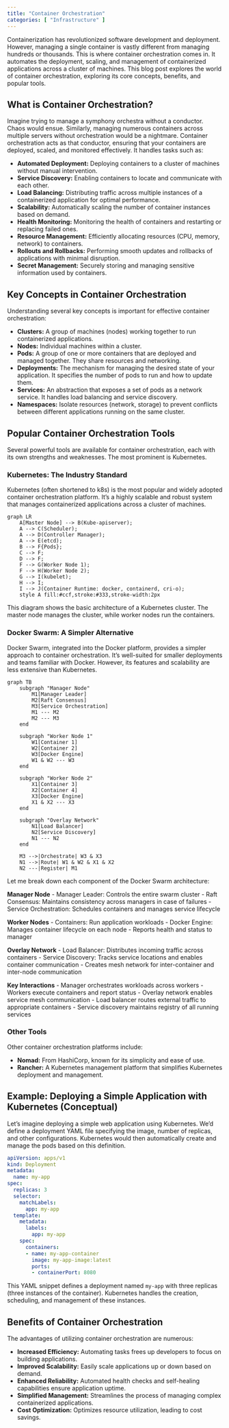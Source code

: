 ```yaml
---
title: "Container Orchestration"
categories: [ "Infrastructure" ]
---
```


Containerization has revolutionized software development and deployment. However, managing a single container is vastly different from managing hundreds or thousands. This is where container orchestration comes in. It automates the deployment, scaling, and management of containerized applications across a cluster of machines. This blog post explores the world of container orchestration, exploring its core concepts, benefits, and popular tools.

## What is Container Orchestration?

Imagine trying to manage a symphony orchestra without a conductor. Chaos would ensue. Similarly, managing numerous containers across multiple servers without orchestration would be a nightmare. Container orchestration acts as that conductor, ensuring that your containers are deployed, scaled, and monitored effectively. It handles tasks such as:

-   **Automated Deployment:** Deploying containers to a cluster of machines without manual intervention.
-   **Service Discovery:** Enabling containers to locate and communicate with each other.
-   **Load Balancing:** Distributing traffic across multiple instances of a containerized application for optimal performance.
-   **Scalability:** Automatically scaling the number of container instances based on demand.
-   **Health Monitoring:** Monitoring the health of containers and restarting or replacing failed ones.
-   **Resource Management:** Efficiently allocating resources (CPU, memory, network) to containers.
-   **Rollouts and Rollbacks:** Performing smooth updates and rollbacks of applications with minimal disruption.
-   **Secret Management:** Securely storing and managing sensitive information used by containers.

## Key Concepts in Container Orchestration

Understanding several key concepts is important for effective container orchestration:

-   **Clusters:** A group of machines (nodes) working together to run containerized applications.
-   **Nodes:** Individual machines within a cluster.
-   **Pods:** A group of one or more containers that are deployed and managed together. They share resources and networking.
-   **Deployments:** The mechanism for managing the desired state of your application. It specifies the number of pods to run and how to update them.
-   **Services:** An abstraction that exposes a set of pods as a network service. It handles load balancing and service discovery.
-   **Namespaces:** Isolate resources (network, storage) to prevent conflicts between different applications running on the same cluster.

## Popular Container Orchestration Tools

Several powerful tools are available for container orchestration, each with its own strengths and weaknesses. The most prominent is Kubernetes.

### Kubernetes: The Industry Standard

Kubernetes (often shortened to k8s) is the most popular and widely adopted container orchestration platform. It's a highly scalable and robust system that manages containerized applications across a cluster of machines.

```mermaid
graph LR
    A[Master Node] --> B(Kube-apiserver);
    A --> C(Scheduler);
    A --> D(Controller Manager);
    A --> E(etcd);
    B --> F{Pods};
    C --> F;
    D --> F;
    F --> G(Worker Node 1);
    F --> H(Worker Node 2);
    G --> I(kubelet);
    H --> I;
    I --> J(Container Runtime: docker, containerd, cri-o);
    style A fill:#ccf,stroke:#333,stroke-width:2px
```

This diagram shows the basic architecture of a Kubernetes cluster. The master node manages the cluster, while worker nodes run the containers.

### Docker Swarm: A Simpler Alternative

Docker Swarm, integrated into the Docker platform, provides a simpler approach to container orchestration. It's well-suited for smaller deployments and teams familiar with Docker. However, its features and scalability are less extensive than Kubernetes.

```mermaid
graph TB
    subgraph "Manager Node"
        M1[Manager Leader]
        M2[Raft Consensus]
        M3[Service Orchestration]
        M1 --- M2
        M2 --- M3
    end

    subgraph "Worker Node 1"
        W1[Container 1]
        W2[Container 2]
        W3[Docker Engine]
        W1 & W2 --- W3
    end

    subgraph "Worker Node 2"
        X1[Container 3]
        X2[Container 4]
        X3[Docker Engine]
        X1 & X2 --- X3
    end

    subgraph "Overlay Network"
        N1[Load Balancer]
        N2[Service Discovery]
        N1 --- N2
    end

    M3 -->|Orchestrate| W3 & X3
    N1 -->|Route| W1 & W2 & X1 & X2
    N2 ---|Register| M1

```

Let me break down each component of the Docker Swarm architecture:

**Manager Node** - Manager Leader: Controls the entire swarm cluster - Raft Consensus: Maintains consistency across managers in case of failures - Service Orchestration: Schedules containers and manages service lifecycle

**Worker Nodes** - Containers: Run application workloads - Docker Engine: Manages container lifecycle on each node - Reports health and status to manager

**Overlay Network** - Load Balancer: Distributes incoming traffic across containers - Service Discovery: Tracks service locations and enables container communication - Creates mesh network for inter-container and inter-node communication

**Key Interactions** - Manager orchestrates workloads across workers - Workers execute containers and report status - Overlay network enables service mesh communication - Load balancer routes external traffic to appropriate containers - Service discovery maintains registry of all running services

### Other Tools

Other container orchestration platforms include:

-   **Nomad:** From HashiCorp, known for its simplicity and ease of use.
-   **Rancher:** A Kubernetes management platform that simplifies Kubernetes deployment and management.

## Example: Deploying a Simple Application with Kubernetes (Conceptual)

Let's imagine deploying a simple web application using Kubernetes. We'd define a deployment YAML file specifying the image, number of replicas, and other configurations. Kubernetes would then automatically create and manage the pods based on this definition.

``` yaml
apiVersion: apps/v1
kind: Deployment
metadata:
  name: my-app
spec:
  replicas: 3
  selector:
    matchLabels:
      app: my-app
  template:
    metadata:
      labels:
        app: my-app
    spec:
      containers:
      - name: my-app-container
        image: my-app-image:latest
        ports:
        - containerPort: 8080
```

This YAML snippet defines a deployment named `my-app` with three replicas (three instances of the container). Kubernetes handles the creation, scheduling, and management of these instances.

## Benefits of Container Orchestration

The advantages of utilizing container orchestration are numerous:

-   **Increased Efficiency:** Automating tasks frees up developers to focus on building applications.
-   **Improved Scalability:** Easily scale applications up or down based on demand.
-   **Enhanced Reliability:** Automated health checks and self-healing capabilities ensure application uptime.
-   **Simplified Management:** Streamlines the process of managing complex containerized applications.
-   **Cost Optimization:** Optimizes resource utilization, leading to cost savings.
